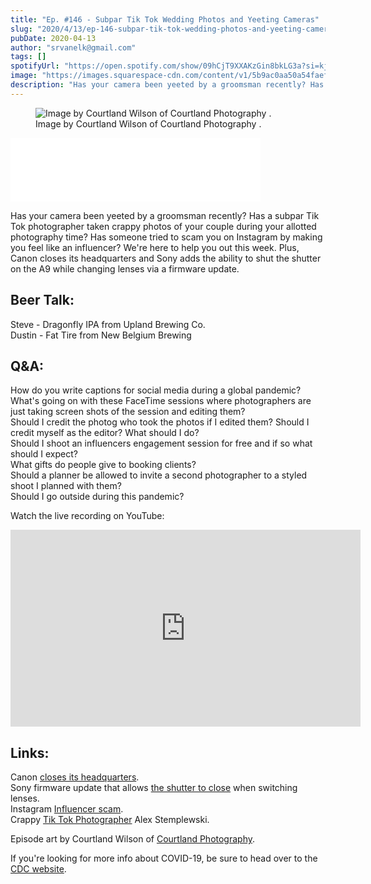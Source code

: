 ```yaml
---
title: "Ep. #146 - Subpar Tik Tok Wedding Photos and Yeeting Cameras"
slug: "2020/4/13/ep-146-subpar-tik-tok-wedding-photos-and-yeeting-cameras"
pubDate: 2020-04-13
author: "srvanelk@gmail.com"
tags: []
spotifyUrl: "https://open.spotify.com/show/09hCjT9XXAKzGin8bkLG3a?si=kjRZvQ1JTb6Ov3HVzSSlWA"
image: "https://images.squarespace-cdn.com/content/v1/5b9ac0aa50a54faef024c950/1586819886383-DGE3EUQ2EJ0J5JNB8725/Courtland+Wilson+-+1.jpg?format=original"
description: "Has your camera been yeeted by a groomsman recently? Has a subpar Tik Tok photographer taken crappy photos of your couple during your allotted photography time? Has someone tried to scam you on Instagram by making you feel like an influencer? We're here to help you out this week. Plus, Canon closes its headquarters and Sony adds the ability to shut the shutter on the A9 while changing lenses via a firmware update."
---
```


<figure>
  <img src="https://images.squarespace-cdn.com/content/v1/5b9ac0aa50a54faef024c950/1586819886383-DGE3EUQ2EJ0J5JNB8725/Courtland+Wilson+-+1.jpg?format=original" alt=" Image by Courtland Wilson of  Courtland Photography . " />
  <figcaption>Image by Courtland Wilson of  Courtland Photography .</figcaption>
</figure>
<iframe class="embedly-embed" src="//cdn.embedly.com/widgets/media.html?src=https%3A%2F%2Fanchor.fm%2Fweddingphotohangover%2Fembed%2Fepisodes%2FEp--146---Subpar-Tik-Tok-Wedding-Photos-and-Yeeting-Cameras-ecoh7t&display_name=Anchor+FM+Inc.&url=https%3A%2F%2Fanchor.fm%2Fweddingphotohangover%2Fepisodes%2FEp--146---Subpar-Tik-Tok-Wedding-Photos-and-Yeeting-Cameras-ecoh7t&image=https%3A%2F%2Fd3t3ozftmdmh3i.cloudfront.net%2Fproduction%2Fpodcast_uploaded_episode400%2F805714%2F805714-1586819677664-7cec5b6c94672.jpg&key=61d05c9d54e8455ea7a9677c366be814&type=text%2Fhtml&schema=anchor&wmode=opaque" width="400" height="102" scrolling="no" title="Anchor FM Inc. embed" frameborder="0" allow="autoplay; fullscreen" allowfullscreen="true"></iframe>

Has your camera been yeeted by a groomsman recently? Has a subpar Tik Tok photographer taken crappy photos of your couple during your allotted photography time? Has someone tried to scam you on Instagram by making you feel like an influencer? We're here to help you out this week. Plus, Canon closes its headquarters and Sony adds the ability to shut the shutter on the A9 while changing lenses via a firmware update.

## Beer Talk:  
Steve - Dragonfly IPA from Upland Brewing Co.  
Dustin - Fat Tire from New Belgium Brewing

## Q&A:  
How do you write captions for social media during a global pandemic?  
What's going on with these FaceTime sessions where photographers are just taking screen shots of the session and editing them?  
Should I credit the photog who took the photos if I edited them? Should I credit myself as the editor? What should I do?  
Should I shoot an influencers engagement session for free and if so what should I expect?  
What gifts do people give to booking clients?  
Should a planner be allowed to invite a second photographer to a styled shoot I planned with them?  
Should I go outside during this pandemic?

Watch the live recording on YouTube:

<iframe width="560" height="315" src="https://www.youtube.com/embed/w59bH0DlYMg" frameborder="0" allow="autoplay; encrypted-media" allowfullscreen></iframe>

## Links:  
Canon [closes its headquarters](https://fstoppers.com/news/canon-closes-its-headquarters-coronavirus-crisis-worsens-japan-474304).  
Sony firmware update that allows [the shutter to close](https://petapixel.com/2020/04/09/sony-firmware-update-lets-you-close-the-shutter-when-swaping-lenses/) when switching lenses.  
Instagram [Influencer scam](https://fstoppers.com/fashion/why-do-people-keep-falling-instagram-scam-470716).  
Crappy [Tik Tok Photographer](https://vm.tiktok.com/t2MP3U/) Alex Stemplewski.

Episode art by Courtland Wilson of [Courtland Photography](https://www.courtlandphotography.com/).

If you're looking for more info about COVID-19, be sure to head over to the [CDC website](https://www.cdc.gov/coronavirus/2019-ncov/index.html).
